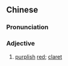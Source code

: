 {{also|枣红}}
==Chinese==
{{zh-forms|s=枣红}}

===Pronunciation===
{{zh-pron
|m=zǎohóng
|c=zou2 hung4
|mn=qz,xm,zz:chó-âng
|cat=a
}}

===Adjective===
{{zh-adj}}

# [[purplish]] [[red]]; [[claret]]